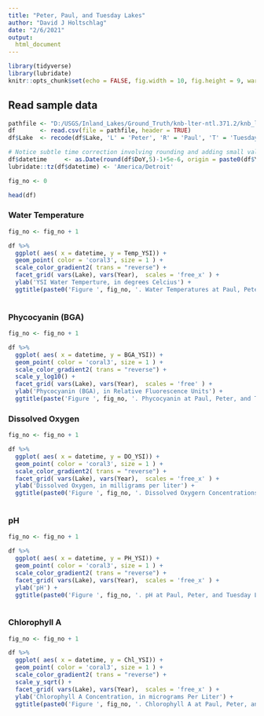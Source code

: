 ```yaml
---
title: "Peter, Paul, and Tuesday Lakes"
author: "David J Holtschlag"
date: "2/6/2021"
output: 
  html_document
---
```


```r
library(tidyverse)
library(lubridate)
knitr::opts_chunk$set(echo = FALSE, fig.width = 10, fig.height = 9, warning = FALSE)
```

## Read sample data

```r
pathfile <- "D:/USGS/Inland_Lakes/Ground_Truth/knb-lter-ntl.371.2/knb_lter_ntl_371_2_1kSample.txt"
df       <- read.csv(file = pathfile, header = TRUE)
df$Lake  <- recode(df$Lake, 'L' = 'Peter', 'R' = 'Paul', 'T' = 'Tuesday')

# Notice subtle time correction involving rounding and adding small value
df$datetime     <- as.Date(round(df$DoY,5)-1+5e-6, origin = paste0(df$Year,'-01-01'), format = '%Y-%m-%d')
lubridate::tz(df$datetime) <- 'America/Detroit'

fig_no <- 0

head(df)

```


### Water Temperature

```r

fig_no <- fig_no + 1

df %>% 
  ggplot( aes( x = datetime, y = Temp_YSI)) +
  geom_point( color = 'coral3', size = 1 ) + 
  scale_color_gradient2( trans = "reverse") +
  facet_grid( vars(Lake), vars(Year),  scales = 'free_x' ) +
  ylab('YSI Water Temperture, in degrees Celcius') +
  ggtitle(paste0('Figure ', fig_no, '. Water Temperatures at Paul, Peter, and Tuesday Lakes in the \nUpper Peninsula of Michigan' ))
  
```

### Phycocyanin (BGA)

```r
fig_no <- fig_no + 1

df %>% 
  ggplot( aes( x = datetime, y = BGA_YSI)) +
  geom_point( color = 'coral3', size = 1 ) + 
  scale_color_gradient2( trans = "reverse") +
  scale_y_log10() +
  facet_grid( vars(Lake), vars(Year),  scales = 'free' ) +
  ylab('Phycocyanin (BGA), in Relative Fluorescence Units') +
  ggtitle(paste('Figure ', fig_no, '. Phycocyanin at Paul, Peter, and Tuesday Lakes in the \nUpper Peninsula of Michigan' ))

```
  
  
### Dissolved Oxygen

```r

fig_no <- fig_no + 1

df %>% 
  ggplot( aes( x = datetime, y = DO_YSI)) +
  geom_point( color = 'coral3', size = 1 ) + 
  scale_color_gradient2( trans = "reverse") +
  facet_grid( vars(Lake), vars(Year),  scales = 'free_x' ) +
  ylab('Dissolved Oxygen, in milligrams per liter') +
  ggtitle(paste0('Figure ', fig_no, '. Dissolved Oxygern Concentrations at Paul, Peter, and Tuesday Lakes in the \nUpper Peninsula of Michigan' ))
  

```

  
### pH

```r

fig_no <- fig_no + 1

df %>% 
  ggplot( aes( x = datetime, y = PH_YSI)) +
  geom_point( color = 'coral3', size = 1 ) + 
  scale_color_gradient2( trans = "reverse") +
  facet_grid( vars(Lake), vars(Year),  scales = 'free_x' ) +
  ylab('pH') +
  ggtitle(paste0('Figure ', fig_no, '. pH at Paul, Peter, and Tuesday Lakes in the \nUpper Peninsula of Michigan' ))
  

```

### Chlorophyll A

```r

fig_no <- fig_no + 1

df %>% 
  ggplot( aes( x = datetime, y = Chl_YSI)) +
  geom_point( color = 'coral3', size = 1 ) + 
  scale_color_gradient2( trans = "reverse") +
  scale_y_sqrt() +
  facet_grid( vars(Lake), vars(Year),  scales = 'free_x' ) +
  ylab('Chlorophyll A Concentration, in micrograms Per Liter') +
  ggtitle(paste0('Figure ', fig_no, '. Chlorophyll A at Paul, Peter, and Tuesday Lakes in the \nUpper Peninsula of Michigan' ))
  

```



